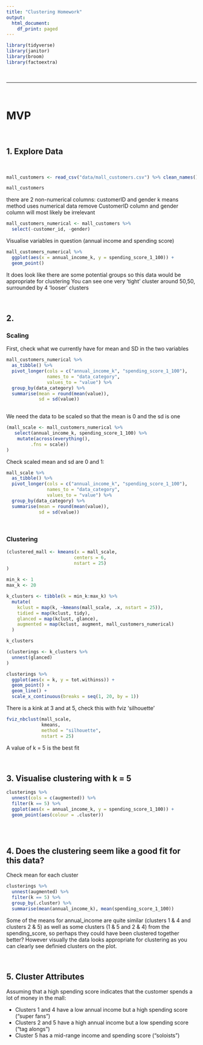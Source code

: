 ```yaml
---
title: "Clustering Homework"
output:
  html_document:
    df_print: paged
---
```



```r
library(tidyverse)
library(janitor)
library(broom)
library(factoextra)
```

<br>

--------------------------------------------------------------------------------

<br>

# MVP

<br>

## 1. Explore Data 

<br>



```r
mall_customers <- read_csv("data/mall_customers.csv") %>% clean_names()
```

```r
mall_customers 
```
there are 2 non-numerical columns: customerID and gender
k means method uses numerical data
remove CustomerID column and gender column will most likely be irrelevant 

```r
mall_customers_numerical <- mall_customers %>% 
  select(-customer_id, -gender)
```

Visualise variables in question (annual income and spending score)
```r
mall_customers_numerical %>% 
  ggplot(aes(x = annual_income_k, y = spending_score_1_100)) +
  geom_point()
```

It does look like there are some potential groups so this data would be appropriate for clustering
You can see one very 'tight' cluster around 50,50, surrounded by 4 'looser' clusters 


<br>

## 2.

### Scaling 

First, check what we currently have for mean and SD in the two variables

```r
mall_customers_numerical %>% 
  as_tibble() %>% 
  pivot_longer(cols = c("annual_income_k", "spending_score_1_100"),
               names_to = "data_category",
               values_to = "value") %>% 
  group_by(data_category) %>% 
  summarise(mean = round(mean(value)),
            sd = sd(value))
  
```
We need the data to be scaled so that the mean is 0 and the sd is one

```r
(mall_scale <- mall_customers_numerical %>% 
   select(annual_income_k, spending_score_1_100) %>% 
    mutate(across(everything(),
         .fns = scale))
)
```

Check scaled mean and sd are 0 and 1:

```r
mall_scale %>% 
  as_tibble() %>% 
  pivot_longer(cols = c("annual_income_k", "spending_score_1_100"),
               names_to = "data_category",
               values_to = "value") %>% 
  group_by(data_category) %>% 
  summarise(mean = round(mean(value)),
            sd = sd(value))
```

<br>


### Clustering

```r
(clustered_mall <- kmeans(x = mall_scale,
                         centers = 6,
                         nstart = 25)
)
```

```r
min_k <- 1
max_k <- 20

k_clusters <- tibble(k = min_k:max_k) %>% 
  mutate(
    kclust = map(k, ~kmeans(mall_scale, .x, nstart = 25)),
    tidied = map(kclust, tidy),
    glanced = map(kclust, glance),
    augmented = map(kclust, augment, mall_customers_numerical)
  )

k_clusters
```

```r
(clusterings <- k_clusters %>% 
  unnest(glanced)
)
```

```r
clusterings %>% 
  ggplot(aes(x = k, y = tot.withinss)) +
  geom_point() +
  geom_line() +
  scale_x_continuous(breaks = seq(1, 20, by = 1))
```

There is a kink at 3 and at 5, check this with fviz 'silhouette'

```r
fviz_nbclust(mall_scale,
             kmeans,
             method = "silhouette",
             nstart = 25)
```

A value of k = 5 is the best fit

<br>


## 3. Visualise clustering with k = 5

```r
clusterings %>% 
  unnest(cols = c(augmented)) %>% 
  filter(k == 5) %>% 
  ggplot(aes(x = annual_income_k, y = spending_score_1_100)) +
  geom_point(aes(colour = .cluster)) 
  
```


<br>


## 4. Does the clustering seem like a good fit for this data?

Check mean for each cluster

```r
clusterings %>% 
  unnest(augmented) %>% 
  filter(k == 5) %>% 
  group_by(.cluster) %>% 
  summarise(mean(annual_income_k), mean(spending_score_1_100))
```

Some of the means for annual_income are quite similar (clusters 1 & 4 and clusters 2 & 5) as well as some clusters (1 & 5 and 2 & 4) from the spending_score, so perhaps they could have been clustered together better? However visually the data looks appropriate for clustering as you can clearly see definied clusters on the plot.

<br>


## 5. Cluster Attributes


Assuming that a high spending score indicates that the customer spends a lot of money in the mall:

- Clusters 1 and 4 have a low annual income but a high spending score ("super fans")
- Clusters 2 and 5 have a high annual income but a low spending score ("tag alongs")
- Cluster 5 has a mid-range income and spending score ("soloists")

